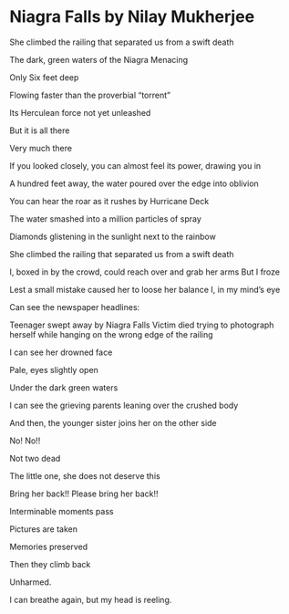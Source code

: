 # Niagra Falls by  Nilay Mukherjee {-}


She climbed the railing that separated us from a swift death

The dark, green waters of the Niagra
Menacing

Only Six feet deep

Flowing faster than the proverbial “torrent” 

Its Herculean force not yet unleashed

But it is all there

Very much there

If you looked closely, you can almost feel its power, drawing you in

A hundred feet away, the water poured over the edge into oblivion

You can hear the roar as it rushes by Hurricane Deck

The water smashed into a million particles of spray

Diamonds glistening in the sunlight next to the rainbow 

She climbed the railing that separated us from a swift death

I, boxed in by the crowd, could reach over and grab her arms
But I froze

Lest a small mistake caused her to loose her balance
I, in my mind’s eye

Can see the newspaper headlines:

Teenager swept away by Niagra Falls
Victim died trying to photograph herself while hanging on the wrong edge of the railing

I can see her drowned face

Pale, eyes slightly open

Under the dark green waters

I can see the grieving parents leaning over the crushed body

And then, the younger sister joins her on the other side

No!  No!!

Not two dead

The little one, she does not deserve this

Bring her back!! Please bring her back!!

Interminable moments pass

Pictures are taken

Memories preserved

Then they climb back

Unharmed.

I can breathe again, but my head is reeling.
